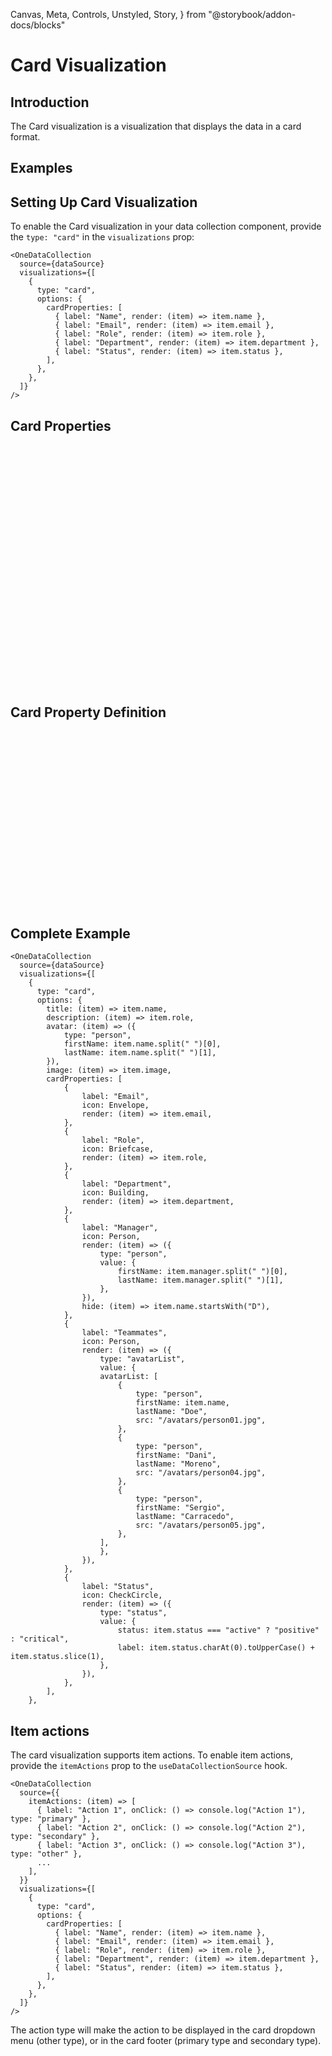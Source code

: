   Canvas,
  Meta,
  Controls,
  Unstyled,
  Story,
} from "@storybook/addon-docs/blocks"

<Meta title="Data Collection/Visualizations/Card" />

# Card Visualization

## Introduction

The Card visualization is a visualization that displays the data in a card
format.

## Examples

<Canvas of={CardStories.BasicCardVisualization} />

## Setting Up Card Visualization

To enable the Card visualization in your data collection component, provide the
`type: "card"` in the `visualizations` prop:

```tsx
<OneDataCollection
  source={dataSource}
  visualizations={[
    {
      type: "card",
      options: {
        cardProperties: [
          { label: "Name", render: (item) => item.name },
          { label: "Email", render: (item) => item.email },
          { label: "Role", render: (item) => item.role },
          { label: "Department", render: (item) => item.department },
          { label: "Status", render: (item) => item.status },
        ],
      },
    },
  ]}
/>
```

## Card Properties

```ts
type CardVisualizationOptions<T> = {
  /**
   * The properties to display in the card.
   */
  cardProperties: CardPropertyDefinition<T>[]
  /**
   * Returns the title to display for the card.
   */
  title: (item: T) => string
  /**
   * Returns the description to display for the card.
   */
  description?: (item: T) => string
  /**
   * Returns the avatar to display for the card.
   */
  avatar?: (item: T) => CardAvatarVariant
  /**
   * Returns the header image to display for the card.
   */
  image?: (item: T) => string
  /**
   * Whether the card is displayed in a compact layout.
   */
  compact?: boolean
}
```

## Card Property Definition

```ts
type CardPropertyDefinition<T> = {
  /**
   * The label to display for the property.
   */
  label: string

  /**
   * The function to render the property.
   */
  render: (item: T) => DisplayValueDefinition
  /**
   * The icon to display for the property.
   */
  icon?: IconType
  /**
   * Allows you to hide the property for a given item.
   */
  hide?: (item: T) => boolean
}
```

## Complete Example

```tsx
<OneDataCollection
  source={dataSource}
  visualizations={[
    {
      type: "card",
      options: {
        title: (item) => item.name,
        description: (item) => item.role,
        avatar: (item) => ({
            type: "person",
            firstName: item.name.split(" ")[0],
            lastName: item.name.split(" ")[1],
        }),
        image: (item) => item.image,
        cardProperties: [
            {
                label: "Email",
                icon: Envelope,
                render: (item) => item.email,
            },
            {
                label: "Role",
                icon: Briefcase,
                render: (item) => item.role,
            },
            {
                label: "Department",
                icon: Building,
                render: (item) => item.department,
            },
            {
                label: "Manager",
                icon: Person,
                render: (item) => ({
                    type: "person",
                    value: {
                        firstName: item.manager.split(" ")[0],
                        lastName: item.manager.split(" ")[1],
                    },
                }),
                hide: (item) => item.name.startsWith("D"),
            },
            {
                label: "Teammates",
                icon: Person,
                render: (item) => ({
                    type: "avatarList",
                    value: {
                    avatarList: [
                        {
                            type: "person",
                            firstName: item.name,
                            lastName: "Doe",
                            src: "/avatars/person01.jpg",
                        },
                        {
                            type: "person",
                            firstName: "Dani",
                            lastName: "Moreno",
                            src: "/avatars/person04.jpg",
                        },
                        {
                            type: "person",
                            firstName: "Sergio",
                            lastName: "Carracedo",
                            src: "/avatars/person05.jpg",
                        },
                    ],
                    },
                }),
            },
            {
                label: "Status",
                icon: CheckCircle,
                render: (item) => ({
                    type: "status",
                    value: {
                        status: item.status === "active" ? "positive" : "critical",
                        label: item.status.charAt(0).toUpperCase() + item.status.slice(1),
                    },
                }),
            },
        ],
    },
```

## Item actions

The card visualization supports item actions. To enable item actions, provide
the `itemActions` prop to the `useDataCollectionSource` hook.

```tsx
<OneDataCollection
  source={{
    itemActions: (item) => [
      { label: "Action 1", onClick: () => console.log("Action 1"), type: "primary" },
      { label: "Action 2", onClick: () => console.log("Action 2"), type: "secondary" },
      { label: "Action 3", onClick: () => console.log("Action 3"), type: "other" },
      ...
    ],
  }}
  visualizations={[
    {
      type: "card",
      options: {
        cardProperties: [
          { label: "Name", render: (item) => item.name },
          { label: "Email", render: (item) => item.email },
          { label: "Role", render: (item) => item.role },
          { label: "Department", render: (item) => item.department },
          { label: "Status", render: (item) => item.status },
        ],
      },
    },
  ]}
/>
```

The action type will make the action to be displayed in the card dropdown menu
(other type), or in the card footer (primary type and secondary type).
